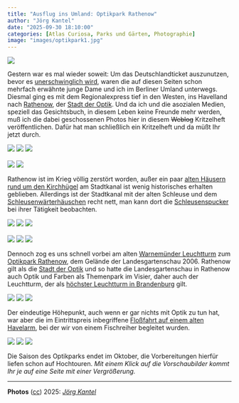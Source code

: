 ```yaml
---
title: "Ausflug ins Umland: Optikpark Rathenow"
author: "Jörg Kantel"
date: "2025-09-30 18:10:00"
categories: [Atlas Curiosa, Parks und Gärten, Photographie]
image: "images/optikpark1.jpg"
---
```


[![](images/optikpark1-b.jpg)](https://www.flickr.com/photos/schockwellenreiter/54821428871/)

Gestern war es mal wieder soweit: Um das Deutschlandticket auszunutzen, bevor es [unerschwinglich wird](https://www.tagesschau.de/eilmeldung/deutschlandticket-preiserhoehung-102.html), waren die auf diesen Seiten schon mehrfach erwähnte junge Dame und ich im Berliner Umland unterwegs. Diesmal ging es mit dem Regionalexpress tief in den Westen, ins Havelland nach [Rathenow](https://de.wikipedia.org/wiki/Rathenow), der [Stadt der Optik](https://www.rathenow.de/leben-in-rathenow/rathenow-stellt-sich-vor/stadt-der-optik/). Und da ich und die asozialen Medien, speziell das Gesichtsbuch, in diesem Leben keine Freunde mehr werden, muß ich die dabei geschossenen Photos hier in diesem ~~Weblog~~ Kritzelheft veröffentlichen. Dafür hat man schließlich ein Kritzelheft und da müßt Ihr jetzt durch.

[![](images/optikpark2.jpg)](https://www.flickr.com/photos/schockwellenreiter/54820581552/)&nbsp;[![](images/optikpark3.jpg)](https://www.flickr.com/photos/schockwellenreiter/54821695938/)&nbsp;[![](images/optikpark4.jpg)](https://www.flickr.com/photos/schockwellenreiter/54820581777/)<br /><br />
[![](images/optikpark5.jpg)](https://www.flickr.com/photos/schockwellenreiter/54821672299/)&nbsp;[![](images/optikpark6.jpg)](https://www.flickr.com/photos/schockwellenreiter/54821695493/)

Rathenow ist im Krieg völlig zerstört worden, außer ein paar [alten Häusern rund um den Kirchhügel](https://www.rathenow.de/kultur-tourismus/sehenswertes/sehenswertes-in-der-region/altstadt/) am Stadtkanal ist wenig historisches erhalten geblieben. Allerdings ist der Stadtkanal mit der alten Schleuse und dem [Schleusenwärterhäuschen](https://www.rathenow.de/kultur-tourismus/sehenswertes/sehenswertes-in-der-region/schleusenwaerterhaeuschen/) recht nett, man kann dort die [Schleusenspucker](https://www.rathenow.de/kultur-tourismus/sehenswertes/sehenswertes-in-der-region/rathenower-schleusenspucker/) bei ihrer Tätigkeit beobachten.

[![](images/optikpark7.jpg)](https://www.flickr.com/photos/schockwellenreiter/54821764235/)&nbsp;[![](images/optikpark8.jpg)](https://www.flickr.com/photos/schockwellenreiter/54821673284/)&nbsp;[![](images/optikpark9.jpg)](https://www.flickr.com/photos/schockwellenreiter/54821697933/)<br /><br />
[![](images/optikpark10.jpg)](https://www.flickr.com/photos/schockwellenreiter/54821673134/)&nbsp;[![](images/optikpark11.jpg)](https://www.flickr.com/photos/schockwellenreiter/54820582382/)&nbsp;[![](images/optikpark12.jpg)](https://www.flickr.com/photos/schockwellenreiter/54821764390/)

Dennoch zog es uns schnell vorbei am alten [Warnemünder Leuchtturm](https://de.wikipedia.org/wiki/Leuchtturm_Rathenow) zum [Optikpark Rathenow](https://www.rathenow.de/kultur-tourismus/sehenswertes/sehenswertes-in-der-region/optikpark-rathenow/), dem Gelände der Landesgartenschau 2006. Rathenow gilt als die [Stadt der Optik](https://www.oimr.de/) und so hatte die Landesgartenschau in Rathenow auch Optik und Farben als Themenpark im Visier, daher auch der Leuchtturm, der als [höchster Leuchtturm in Brandenburg](https://www.rathenow.de/kultur-tourismus/sehenswertes/sehenswertes-in-der-region/leuchtturm-rathenow/) gilt.

[![](images/optikpark13.jpg)](https://www.flickr.com/photos/schockwellenreiter/54820582977/)&nbsp;[![](images/optikpark14.jpg)](https://www.flickr.com/photos/schockwellenreiter/54821765995/)&nbsp;[![](images/optikpark15.jpg)](https://www.flickr.com/photos/schockwellenreiter/54820583692/)

Der eindeutige Höhepunkt, auch wenn er gar nichts mit Optik zu tun hat, war aber die im Eintrittspreis inbegriffene [Floßfahrt auf einem alten Havelarm](https://optikpark-rathenow.de/der-optikpark), bei der wir von einem Fischreiher begleitet wurden.

[![](images/optikpark16.jpg)](https://www.flickr.com/photos/schockwellenreiter/54821697943/)&nbsp;[![](images/optikpark17.jpg)](https://www.flickr.com/photos/schockwellenreiter/54821430691/)&nbsp;[![](images/optikpark18.jpg)](https://www.flickr.com/photos/schockwellenreiter/54821765080/)

Die Saison des Optikparks endet im Oktober, die Vorbereitungen hierfür liefen schon auf Hochtouren. *Mit einem Klick auf die Vorschaubilder kommt Ihr je auf eine Seite mit einer Vergrößerung.*

---

**Photos** ([cc](https://creativecommons.org/licenses/by-sa/4.0/deed.de)) 2025: *[Jörg Kantel](http://cognitiones.kantel-chaos-team.de/cv.html)*